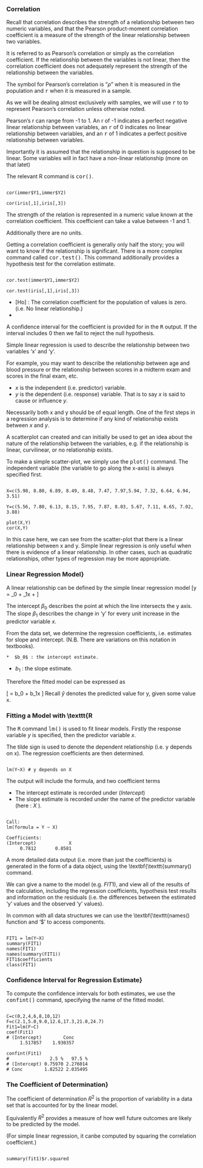 
### Correlation
Recall that correlation describes the strength of a relationship between two numeric variables, and that the Pearson product-moment correlation coefficient is a measure of the strength of the linear relationship between two variables.

It is referred to as Pearson's correlation or simply as the correlation coefficient. If the relationship between the variables is not linear, then the correlation coefficient does not adequately represent the strength of the relationship between the variables.

The symbol for Pearson's correlation is "$\rho$" when it is measured in the population and <tt>r</tt> when it is measured in a sample.

As we will be dealing almost exclusively with samples, we will use <tt>r</tt> to to represent Pearson's correlation unless otherwise noted.

Pearson's r can range from -1 to 1. An r of -1 indicates a perfect negative linear relationship between variables, an <tt>r</tt> of 0 indicates no linear relationship between variables, and an <tt>r</tt> of 1 indicates a perfect positive relationship between variables.

Importantly it is assumed that the relationship in question is supposed to be linear. Some variables will in fact have a non-linear relationship (more on that latet)

The relevant R command is <tt>cor()</tt>.



<pre><code>
cor(immer$Y1,immer$Y2)

cor(iris[,1],iris[,3])
</code></pre>

The strength of the relation is represented in a numeric value known at the correlation coefficient. This coefficient can take a value between -1 and 1. 

Additionally there are no units.

Getting a correlation coefficient is generally only half the story; you will want to know if the relationship is significant. There is a more complex command called <tt>cor.test()</tt>. This command additionally provides a hypothesis test for the correlation estimate.


<pre><code>
cor.test(immer$Y1,immer$Y2)

cor.test(iris[,1],iris[,3])
</code></pre>



* [Ho] : The correlation coefficient for the population of values is zero. (i.e. No linear relationship.)
* [Ha]: The coefficient is not zero. (Linear relationship exists.)
	


A confidence interval for the coefficient is provided for in the <tt>R</tt> output. If the interval includes 0 then we fail to reject the null hypothesis.

Simple linear regression is used to describe the relationship between two variables ‘x’ and ‘y’.

For example, you may want to describe the relationship between age and blood pressure or the relationship between scores in a midterm exam and scores in the final exam, etc.


* 	$x$ is the independent (i.e. predictor) variable.
* 	$y$ is the dependent (i.e. response) variable.
That is to say $x$ is said to cause or influence $y$.

Necessarily both x and y should be of equal length. One of the first steps in a regression analysis is to determine if any kind of relationship exists between $x$ and $y$.

A scatterplot can created and can initially be used to get an idea about the nature of the relationship between the variables, e.g. if the relationship is linear, curvilinear, or no relationship exists.

To make a simple scatter-plot, we simply use the <tt>plot()</tt> command. The independent variable (the variable to go along the x-axis) is always specified first.




<pre><code>
X=c(5.98, 8.80, 6.89, 8.49, 8.48, 7.47, 7.97,5.94, 7.32, 6.64, 6.94, 3.51)

Y=c(5.56, 7.80, 6.13, 8.15, 7.95, 7.87, 8.03, 5.67, 7.11, 6.65, 7.02, 3.88)

plot(X,Y)
cor(X,Y)
</code></pre>

In this case here, we can see from the scatter-plot that there is a linear relationship between x and y.
Simple linear regression is only useful when there is evidence of a linear relationship. In other cases, such as quadratic relationships, other types of regression may be more appropriate.

### Linear Regression Model}

A linear relationship can be defined by the simple linear regression model
\[y = \beta_0 + \beta_1x + \epsilon\]

The intercept $\beta_0$ describes the point at which the line intersects the y axis.
The slope $\beta_1$ describes the change in ‘y’ for every unit increase in the predictor variable $x$.

From the data set, we determine the regression coefficients, i.e. estimates for slope and intercept. (N.B. There are variations on this notation in textbooks).

	*  $b_0$ : the intercept estimate.
* 	$b_1$ : the slope estimate.

Therefore the fitted model can be expressed as

\[ \hat{y} = b_0 + b_1x \]
Recall $\hat{y}$  denotes the predicted value for y, given some value x.

### Fitting a Model with \texttt{R</tt>

The  <tt>R</tt> command   <tt>lm()</tt> is used to fit linear models. Firstly the response variable $y$  is specified, then the predictor variable $x$.

The tilde sign is used to denote the dependent relationship (i.e. y depends on x). The regression coefficients are then determined.


<pre><code>
lm(Y~X) # y depends on X
</code></pre>


The output will include the formula, and two coefficient terms

*  The intercept estimate is recorded under $(Intercept)$
*  The slope estimate is recorded under the name of the predictor variable (here : $X$ ).
	
	
<pre><code>
Call:
lm(formula = Y ~ X)

Coefficients:
(Intercept)            X
     0.7812       0.8581
</code></pre>

A more detailed data output (i.e. more than just the coefficients) is generated in the form of a data object, using the \textbf{\texttt{summary()</tt> command.

We can give a name to the model (e.g. $FIT1$), and view all of the results of the calculation, including the regression coefficients, hypothesis test results and information on the residuals (i.e. the differences between the estimated ‘y’ values and the observed ‘y’ values).

In common with all data structures we can use the \textbf{\texttt{names()</tt> function and ‘$\$$’ to access components.


<pre><code>
FIT1 = lm(Y~X)
summary(FIT1)
names(FIT1)
names(summary(FIT1))
FIT1$coefficients
class(FIT1)
</code></pre>

\newpage
### Confidence Interval for Regression Estimate}
To compute the confidence intervals for both estimates, we use the <tt>confint()</tt> command, specifying the name of the fitted model.

<pre><code>
C=c(0,2,4,6,8,10,12)
F=c(2.1,5.0,9.0,12.6,17.3,21.0,24.7)
Fit1=lm(F~C)
coef(Fit1)
# (Intercept)        Conc
     1.517857    1.930357

confint(Fit1)
#               2.5 %   97.5 %
# (Intercept) 0.75970 2.276014
# Conc        1.82522 2.035495
</code></pre>


### The Coefficient of Determination}
The coefficient of determination $R^2$ is the proportion of variability in a data set that is accounted for by the linear model.

Equivalently $R^2$ provides a measure of how well future outcomes are likely to be predicted by the model.

(For simple linear regression, it canbe computed by squaring the correlation coefficient.)


<pre><code>
summary(fit1)$r.squared
</code></pre>

